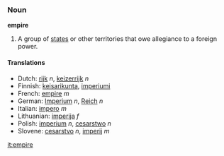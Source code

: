 ===Noun===
'''empire'''

#A group of [[state]]s or other territories that owe allegiance to a foreign power.

====Translations====
*Dutch: [[rijk]] ''n'', [[keizerrijk]] ''n''
*Finnish: [[keisarikunta]], [[imperiumi]]
*French: [[empire]] ''m''
*German: [[Imperium]] ''n'', [[Reich]] ''n''
*Italian: [[impero]] ''m''
*Lithuanian: [[imperija]] ''f''
*Polish: [[imperium]] ''n'', [[cesarstwo]] ''n''
*Slovene: [[cesarstvo]] ''n'', [[imperij]] ''m''

{{Wikipedia}}

[[it:empire]]